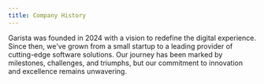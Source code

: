```yaml
---
title: Company History
---
```


Garista was founded in 2024 with a vision to redefine the digital experience. Since then, we've grown from a small startup to a leading provider of cutting-edge software solutions. Our journey has been marked by milestones, challenges, and triumphs, but our commitment to innovation and excellence remains unwavering.

